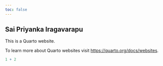 ```yaml
---
toc: false
---
```



## Sai Priyanka Iragavarapu

This is a Quarto website.

To learn more about Quarto websites visit <https://quarto.org/docs/websites>.

```r
1 + 2
```
